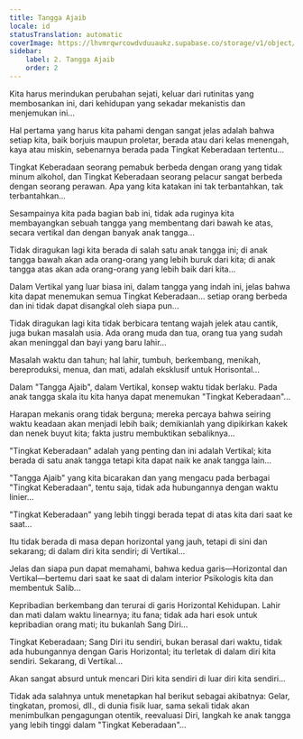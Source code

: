 ```yaml
---
title: Tangga Ajaib
locale: id
statusTranslation: automatic
coverImage: https://lhvmrqwrcowdvduuaukz.supabase.co/storage/v1/object/public/strapi-uploads/small_cover-tratado-de-psicologia-revolucionaria.webp-5e15e1cec4e0ebebcde5d7fc7565d8fd.webp
sidebar:
    label: 2. Tangga Ajaib
    order: 2
---
```

Kita harus merindukan perubahan sejati, keluar dari rutinitas yang membosankan ini, dari kehidupan yang sekadar mekanistis dan menjemukan ini...

Hal pertama yang harus kita pahami dengan sangat jelas adalah bahwa setiap kita, baik borjuis maupun proletar, berada atau dari kelas menengah, kaya atau miskin, sebenarnya berada pada Tingkat Keberadaan tertentu...

Tingkat Keberadaan seorang pemabuk berbeda dengan orang yang tidak minum alkohol, dan Tingkat Keberadaan seorang pelacur sangat berbeda dengan seorang perawan. Apa yang kita katakan ini tak terbantahkan, tak terbantahkan...

Sesampainya kita pada bagian bab ini, tidak ada ruginya kita membayangkan sebuah tangga yang membentang dari bawah ke atas, secara vertikal dan dengan banyak anak tangga...

Tidak diragukan lagi kita berada di salah satu anak tangga ini; di anak tangga bawah akan ada orang-orang yang lebih buruk dari kita; di anak tangga atas akan ada orang-orang yang lebih baik dari kita...

Dalam Vertikal yang luar biasa ini, dalam tangga yang indah ini, jelas bahwa kita dapat menemukan semua Tingkat Keberadaan... setiap orang berbeda dan ini tidak dapat disangkal oleh siapa pun...

Tidak diragukan lagi kita tidak berbicara tentang wajah jelek atau cantik, juga bukan masalah usia. Ada orang muda dan tua, orang tua yang sudah akan meninggal dan bayi yang baru lahir...

Masalah waktu dan tahun; hal lahir, tumbuh, berkembang, menikah, bereproduksi, menua, dan mati, adalah eksklusif untuk Horisontal...

Dalam "Tangga Ajaib", dalam Vertikal, konsep waktu tidak berlaku. Pada anak tangga skala itu kita hanya dapat menemukan "Tingkat Keberadaan"...

Harapan mekanis orang tidak berguna; mereka percaya bahwa seiring waktu keadaan akan menjadi lebih baik; demikianlah yang dipikirkan kakek dan nenek buyut kita; fakta justru membuktikan sebaliknya...

"Tingkat Keberadaan" adalah yang penting dan ini adalah Vertikal; kita berada di satu anak tangga tetapi kita dapat naik ke anak tangga lain...

"Tangga Ajaib" yang kita bicarakan dan yang mengacu pada berbagai "Tingkat Keberadaan", tentu saja, tidak ada hubungannya dengan waktu linier...

"Tingkat Keberadaan" yang lebih tinggi berada tepat di atas kita dari saat ke saat...

Itu tidak berada di masa depan horizontal yang jauh, tetapi di sini dan sekarang; di dalam diri kita sendiri; di Vertikal...

Jelas dan siapa pun dapat memahami, bahwa kedua garis—Horizontal dan Vertikal—bertemu dari saat ke saat di dalam interior Psikologis kita dan membentuk Salib...

Kepribadian berkembang dan terurai di garis Horizontal Kehidupan. Lahir dan mati dalam waktu linearnya; itu fana; tidak ada hari esok untuk kepribadian orang mati; itu bukanlah Sang Diri...

Tingkat Keberadaan; Sang Diri itu sendiri, bukan berasal dari waktu, tidak ada hubungannya dengan Garis Horizontal; itu terletak di dalam diri kita sendiri. Sekarang, di Vertikal...

Akan sangat absurd untuk mencari Diri kita sendiri di luar diri kita sendiri...

Tidak ada salahnya untuk menetapkan hal berikut sebagai akibatnya: Gelar, tingkatan, promosi, dll., di dunia fisik luar, sama sekali tidak akan menimbulkan pengagungan otentik, reevaluasi Diri, langkah ke anak tangga yang lebih tinggi dalam "Tingkat Keberadaan"...

